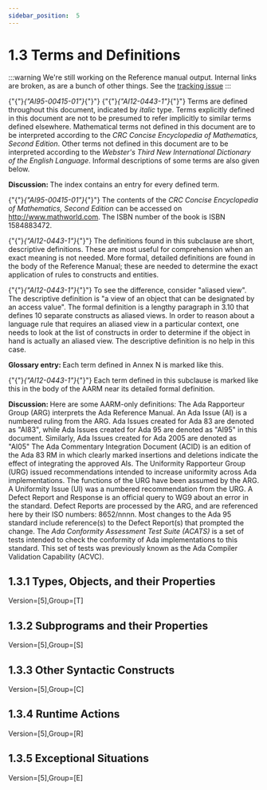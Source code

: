 ---
sidebar_position:  5
---

# 1.3  Terms and Definitions

:::warning
We're still working on the Reference manual output.  Internal links are broken,
as are a bunch of other things.
See the [tracking issue](https://github.com/ada-lang-io/ada-lang-io/issues/20)
:::


<p>{"{"}<em>{"AI95-00415-01"}</em>{"}"} {"{"}<em>{"AI12-0443-1"}</em>{"}"} Terms are defined throughout this document, indicated by <em>italic</em> type. Terms explicitly defined in this document are not to be presumed to refer implicitly to similar terms defined elsewhere. Mathematical terms not defined in this document are to be interpreted according to the <em>CRC Concise Encyclopedia of Mathematics, Second Edition</em>. Other terms not defined in this document are to be interpreted according to the <em>Webster's Third New International Dictionary of the English Language</em>. Informal descriptions of some terms are also given below. </p>
<p><strong>Discussion: </strong>The index contains an entry for every defined term.</p>
<p>{"{"}<em>{"AI95-00415-01"}</em>{"}"} The contents of the <em>CRC Concise Encyclopedia of Mathematics, Second Edition</em> can be accessed on <a href="http://www.mathworld.com">http://www.mathworld.com</a>. The ISBN number of the book is ISBN 1584883472.</p>
<p>{"{"}<em>{"AI12-0443-1"}</em>{"}"} The definitions found in this subclause are short, descriptive definitions. These are most useful for comprehension when an exact meaning is not needed. More formal, detailed definitions are found in the body of the Reference Manual; these are needed to determine the exact application of rules to constructs and entities.</p>
<p>{"{"}<em>{"AI12-0443-1"}</em>{"}"} To see the difference, consider "aliased view". The descriptive definition is "a view of an object that can be designated by an access value". The formal definition is a lengthy paragraph in 3.10 that defines 10 separate constructs as aliased views. In order to reason about a language rule that requires an aliased view in a particular context, one needs to look at the list of constructs in order to determine if the object in hand is actually an aliased view. The descriptive definition is no help in this case. </p>
<p><strong>Glossary entry: </strong>Each term defined in Annex N is marked like this. </p>
<p>{"{"}<em>{"AI12-0443-1"}</em>{"}"} Each term defined in this subclause is marked like this in the body of the AARM near its detailed formal definition. </p>
<p><strong>Discussion: </strong>Here are some AARM-only definitions: The Ada Rapporteur Group (ARG) interprets the Ada Reference Manual. An Ada Issue (AI) is a numbered ruling from the ARG. Ada Issues created for Ada 83 are denoted as "AI83", while Ada Issues created for Ada 95 are denoted as "AI95" in this document. Similarly, Ada Issues created for Ada 2005 are denoted as "AI05" The Ada Commentary Integration Document (ACID) is an edition of the Ada 83 RM in which clearly marked insertions and deletions indicate the effect of integrating the approved AIs. The Uniformity Rapporteur Group (URG) issued recommendations intended to increase uniformity across Ada implementations. The functions of the URG have been assumed by the ARG. A Uniformity Issue (UI) was a numbered recommendation from the URG. A Defect Report and Response is an official query to WG9 about an error in the standard. Defect Reports are processed by the ARG, and are referenced here by their ISO numbers: 8652/nnnn. Most changes to the Ada 95 standard include reference(s) to the Defect Report(s) that prompted the change. The <em>Ada Conformity Assessment Test Suite (ACATS)</em> is a set of tests intended to check the conformity of Ada implementations to this standard. This set of tests was previously known as the Ada Compiler Validation Capability (ACVC). </p>

## 1.3.1  Types, Objects, and their Properties

<p>Version=[5],Group=[T]</p>

## 1.3.2  Subprograms and their Properties

<p>Version=[5],Group=[S]</p>

## 1.3.3  Other Syntactic Constructs

<p>Version=[5],Group=[C]</p>

## 1.3.4  Runtime Actions

<p>Version=[5],Group=[R]</p>

## 1.3.5  Exceptional Situations

<p>Version=[5],Group=[E]</p>
